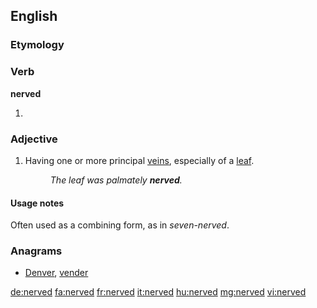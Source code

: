 ==English==

===Etymology===
{{suffix|nerve|ed}}

===Verb===
'''nerved'''
# {{past of|nerve}}

===Adjective===
{{en-adj}}
# {{botany}} Having one or more principal [[veins]], especially of a [[leaf]].
#: ''The leaf was palmately '''nerved'''.''

====Usage notes====
Often used as a combining form, as in ''seven-nerved''.

===Anagrams===
* [[Denver#English|Denver]], [[vender#English|vender]]

[[de:nerved]]
[[fa:nerved]]
[[fr:nerved]]
[[it:nerved]]
[[hu:nerved]]
[[mg:nerved]]
[[vi:nerved]]